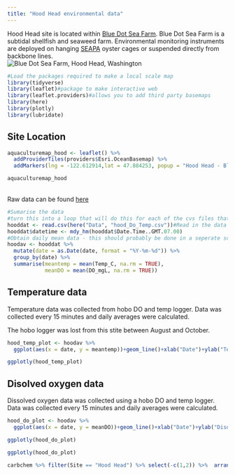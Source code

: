 ```yaml
---
title: "Hood Head environmental data"
---
```


Hood Head site is located within [Blue Dot Sea Farm](https://bluedotseafarms.com/). Blue Dot Sea Farm is a subtidal shellfish and seaweed farm. Environmental monitoring instruments are deployed on hanging [SEAPA](https://seapausa.com/oyster-baskets/) oyster cages or suspended directly from backbone lines. 
<Br>
![Blue Dot Sea Farm, Hood Head, Washington](/Images/Hood Head.jpg)

```r
#Load the packages required to make a local scale map
library(tidyverse)
library(leaflet)#package to make interactive web
library(leaflet.providers)#allows you to add third party basemaps
library(here)
library(plotly)
library(lubridate)
```

## Site Location

```r
aquaculturemap_hood <- leaflet() %>% 
  addProviderTiles(providers$Esri.OceanBasemap) %>%
  addMarkers(lng = -122.612914,lat = 47.884253, popup = "Hood Head - Blue Dot Sea Farm") #Hood Head
```

```r
aquaculturemap_hood
```

<Br>Raw data can be found [here](https://github.com/CraigNorrie/Environmental-data-website/tree/main/Data)<Br>

```r
#Sumarise the data
#turn this into a loop that will do this for each of the cvs files that I have in the data folder
hooddat <- read.csv(here("Data", "hood_Do_Temp.csv"))#Read in the data
hooddat$datetime <- mdy_hm(hooddat$Date.Time..GMT.07.00)
#Obtain daily mean data - this should probably be done in a seperate script and this should be saved for the website only
hoodav <- hooddat %>%
  mutate(date = as.Date(date, format = "%Y-%m-%d")) %>%
  group_by(date) %>%
  summarise(meantemp = mean(Temp_C, na.rm = TRUE),
            meanDO = mean(DO_mgL, na.rm = TRUE))
```


## Temperature data

Temperature data was collected from hobo DO and temp logger.  Data was collected every 15 minutes and daily averages were calculated.<Br>

The hobo logger was lost from this stite between August and October.

```r
hood_temp_plot <- hoodav %>% 
  ggplot(aes(x = date, y = meantemp))+geom_line()+xlab("Date")+ylab("Temperature (°C)")+theme_bw()

```

```r
ggplotly(hood_temp_plot)
```

## Disolved oxygen data

Dissolved oxygen data was collected using a hobo DO and temp logger. Data was collected every 15 minutes and daily averages were calculated. 

```r
hood_do_plot <- hoodav %>% 
  ggplot(aes(x = date, y = meanDO))+geom_line()+xlab("Date")+ylab("Disolved oxygen (mg/L)")+theme_bw()#+geom_blank()

ggplotly(hood_do_plot)

```

```r
ggplotly(hood_do_plot)
```



```r
carbchem %>% filter(Site == "Hood Head") %>% select(-c(1,2)) %>%  arrange(Year, Month)
```

